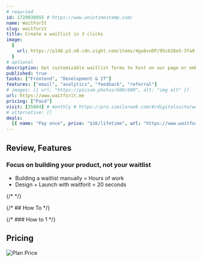 ```yaml
---
# requried
id: 1720938955 # https://www.unixtimestamp.com/
name: WaitForIt
slug: waitforit
title: Create a waitlist in 3 clicks
image:
  {
    url: https://p140.p3.n0.cdn.zight.com/items/4gu8vnDP/95cb28e5-3fa9-4fed-a3c6-5e974f2ec623.jpg,
  }
# optional
description: Get customizable waitlist forms to host on our page or embed into your own site in 20 seconds
published: true
tasks: ["Frontend", "Development & IT"]
features: ["email", "analytics", "feedback", "referral"]
# images: [{ url: "https://picsum.photos/600/600", alt: "img alt" }]
url: https://www.waitforit.me
pricing: ["Paid"]
visit: [35684] # monthly # https://pro.similarweb.com/#/digitalsuite/websiteanalysis/home
# alternative: []
deals:
  [{ name: "Pay once", price: "$16/lifetime", url: "https://www.waitforit.me" }]
---
```


## Review, Features

### Focus on building your product, not your waitlist

- Building a waitlist manually = Hours of work
- Design + Launch with waitforit = 20 seconds

{/* <DetailYoutube videoId="" startTime={0} /> */}

{/* ## How To */}

{/* ### How to 1 */}

## Pricing

<Img
  src="https://p140.p3.n0.cdn.zight.com/items/qGub85wq/c3f74505-d8ac-4cb9-8fb8-1bb62f224964.jpg"
  alt="Plan Price"
/>
